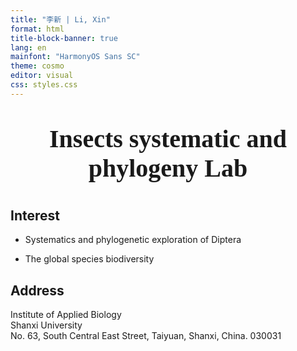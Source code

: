 ```yaml
---
title: "李新 | Li, Xin"
format: html
title-block-banner: true
lang: en
mainfont: "HarmonyOS Sans SC"
theme: cosmo
editor: visual
css: styles.css
---
```


<p style="font-size:40px;font-weight:bold;font-family:&#39;HarmonyOS Sans&#39;" align="center">Insects systematic and phylogeny Lab</p>

<p style="display:none">logo</p>

## Interest

-   Systematics and phylogenetic exploration of Diptera

-   The global species biodiversity

## Address

Institute of Applied Biology\
Shanxi University\
No. 63, South Central East Street, Taiyuan, Shanxi, China. 030031
